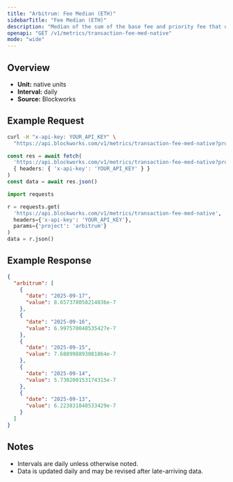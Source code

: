 ```yaml
---
title: "Arbitrum: Fee Median (ETH)"
sidebarTitle: "Fee Median (ETH)"
description: "Median of the sum of the base fee and priority fee that day in native chain token"
openapi: "GET /v1/metrics/transaction-fee-med-native"
mode: "wide"
---
```


## Overview

- **Unit:** native units
- **Interval:** daily
- **Source:** Blockworks

## Example Request

<CodeGroup>

```bash cURL
curl -H "x-api-key: YOUR_API_KEY" \
  "https://api.blockworks.com/v1/metrics/transaction-fee-med-native?project=arbitrum"
```

```typescript TypeScript
const res = await fetch(
  'https://api.blockworks.com/v1/metrics/transaction-fee-med-native?project=arbitrum',
  { headers: { 'x-api-key': 'YOUR_API_KEY' } }
)
const data = await res.json()
```

```python Python
import requests

r = requests.get(
  'https://api.blockworks.com/v1/metrics/transaction-fee-med-native',
  headers={'x-api-key': 'YOUR_API_KEY'},
  params={'project': 'arbitrum'}
)
data = r.json()
```

</CodeGroup>

## Example Response

```json
{
  "arbitrum": [
    {
      "date": "2025-09-17",
      "value": 8.657378058214036e-7
    },
    {
      "date": "2025-09-16",
      "value": 6.997570048535427e-7
    },
    {
      "date": "2025-09-15",
      "value": 7.688998893081864e-7
    },
    {
      "date": "2025-09-14",
      "value": 5.730200153174315e-7
    },
    {
      "date": "2025-09-13",
      "value": 6.223831848533429e-7
    }
  ]
}
```

## Notes
- Intervals are daily unless otherwise noted.
- Data is updated daily and may be revised after late-arriving data.